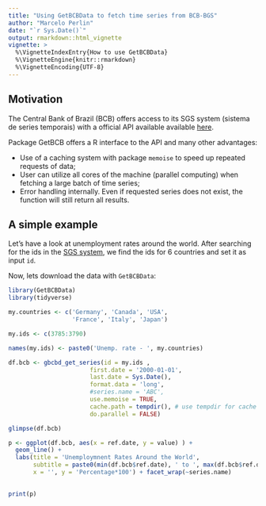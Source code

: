 ```yaml
---
title: "Using GetBCBData to fetch time series from BCB-BGS"
author: "Marcelo Perlin"
date: "`r Sys.Date()`"
output: rmarkdown::html_vignette
vignette: >
  %\VignetteIndexEntry{How to use GetBCBData}
  %\VignetteEngine{knitr::rmarkdown}
  %\VignetteEncoding{UTF-8}
---
```


## Motivation

The Central Bank of Brazil (BCB) offers access to its SGS system (sistema de series temporais) with a official API available available [here](http://www.bcb.gov.br/?sgs).

Package GetBCB offers a R interface to the API and many other advantages:

- Use of a caching system with package `memoise` to speed up repeated requests of data;
- User can utilize all cores of the machine (parallel computing) when fetching a large batch of time series;
- Error handling internally. Even if requested series does not exist, the function will still return all results.

## A simple example

Let's have a look at unemployment rates around the world. After searching for the ids in the [SGS system](http://www.bcb.gov.br/?sgs), we find the ids for 6 countries and set it as input `id`. 

Now, lets download the data with `GetBCBData`:

```r
library(GetBCBData)
library(tidyverse)

my.countries <- c('Germany', 'Canada', 'USA', 
                  'France', 'Italy', 'Japan')

my.ids <- c(3785:3790)

names(my.ids) <- paste0('Unemp. rate - ', my.countries)

df.bcb <- gbcbd_get_series(id = my.ids ,
                       first.date = '2000-01-01',
                       last.date = Sys.Date(),
                       format.data = 'long',
                       #series.name = 'ABC',
                       use.memoise = TRUE, 
                       cache.path = tempdir(), # use tempdir for cache folder
                       do.parallel = FALSE)

glimpse(df.bcb)

p <- ggplot(df.bcb, aes(x = ref.date, y = value) ) +
  geom_line() + 
  labs(title = 'Unemploymnent Rates Around the World', 
       subtitle = paste0(min(df.bcb$ref.date), ' to ', max(df.bcb$ref.date)),
       x = '', y = 'Percentage*100') + facet_wrap(~series.name)
  

print(p)

```
